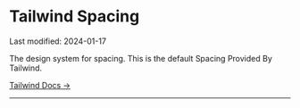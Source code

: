
<Meta title="Design Tokens/Spacing" />

# Tailwind Spacing 
<div className='float-right italics bg-muted'>Last modified: 2024-01-17</div>

The design system for spacing.
This is the default Spacing Provided By Tailwind.

[Tailwind Docs &rarr;](https://tailwindcss.com/docs/customizing-spacing)

---
<SpacingScale/>